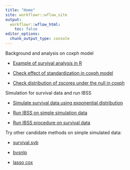 ```yaml
---
title: "Home"
site: workflowr::wflow_site
output:
  workflowr::wflow_html:
    toc: false
editor_options:
  chunk_output_type: console
---
```


Background and analysis on coxph model

+ [Example of survival analysis in R](survival_example.html)

+ [Check effect of standardization in coxph model](check_coxph_fit.html)

+ [Check distribution of zscores under the null in coxph](null_model_zscore.html)


Simulation for survival data and run IBSS

+ [Simulate survival data using exponential distribution](sim_survival.html)

+ [Run IBSS on simple simulation data](run_ser_simple_dat.html)

+ [Run IBSS procedure on survival data](ser_survival.html)


Try other candidate methods on simple simulated data:

+ [survival.svb](survival.svb.html)

+ [bvsnlp](bvsnlp.html)

+ [lasso cox](cox_lasso.html)

